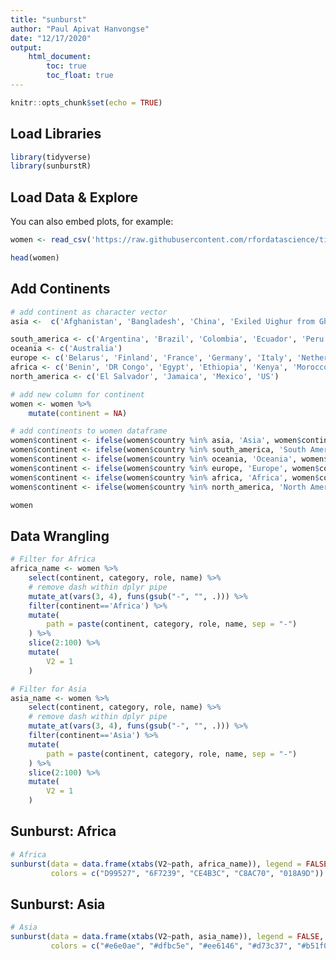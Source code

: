 ```yaml
---
title: "sunburst"
author: "Paul Apivat Hanvongse"
date: "12/17/2020"
output: 
    html_document:
        toc: true
        toc_float: true
---
```


```r
knitr::opts_chunk$set(echo = TRUE)
```

## Load Libraries


```r
library(tidyverse)
library(sunburstR)
```

## Load Data & Explore

You can also embed plots, for example:

```r
women <- read_csv('https://raw.githubusercontent.com/rfordatascience/tidytuesday/master/data/2020/2020-12-08/women.csv')

head(women)
```

## Add Continents

```r
# add continent as character vector
asia <-  c('Afghanistan', 'Bangladesh', 'China', 'Exiled Uighur from Ghulja (in Chinese, Yining)', 'Hong Kong', 'India', 'Indonesia', 'Iran', 'Iraq/UK', 'Japan', 'Kyrgyzstan', 'Lebanon', 'Malaysia', 'Myanmar', 'Nepal', 'Pakistan', 'Singapore', 'South Korea', 'Syria', 'Thailand', 'UAE', 'Vietnam', 'Yemen')

south_america <- c('Argentina', 'Brazil', 'Colombia', 'Ecuador', 'Peru', 'Venezuela')
oceania <- c('Australia')
europe <- c('Belarus', 'Finland', 'France', 'Germany', 'Italy', 'Netherlands', 'Northern Ireland', 'Norway', 'Republic of Ireland', 'Russia', 'Turkey', 'UK', 'Ukraine', 'Wales, UK')
africa <- c('Benin', 'DR Congo', 'Egypt', 'Ethiopia', 'Kenya', 'Morocco', 'Mozambique', 'Nigeria', 'Sierra Leone', 'Somalia', 'Somaliland', 'South Africa', 'Tanzania', 'Uganda', 'Zambia', 'Zimbabwe')
north_america <- c('El Salvador', 'Jamaica', 'Mexico', 'US')

# add new column for continent
women <- women %>%
    mutate(continent = NA) 

# add continents to women dataframe
women$continent <- ifelse(women$country %in% asia, 'Asia', women$continent)
women$continent <- ifelse(women$country %in% south_america, 'South America', women$continent)
women$continent <- ifelse(women$country %in% oceania, 'Oceania', women$continent)
women$continent <- ifelse(women$country %in% europe, 'Europe', women$continent)
women$continent <- ifelse(women$country %in% africa, 'Africa', women$continent)
women$continent <- ifelse(women$country %in% north_america, 'North America', women$continent)

women
```

## Data Wrangling

```r

# Filter for Africa
africa_name <- women %>%
    select(continent, category, role, name) %>%
    # remove dash within dplyr pipe
    mutate_at(vars(3, 4), funs(gsub("-", "", .))) %>%
    filter(continent=='Africa') %>%
    mutate(
        path = paste(continent, category, role, name, sep = "-")
    ) %>%
    slice(2:100) %>%
    mutate(
        V2 = 1
    )

# Filter for Asia
asia_name <- women %>%
    select(continent, category, role, name) %>%
    # remove dash within dplyr pipe
    mutate_at(vars(3, 4), funs(gsub("-", "", .))) %>%
    filter(continent=='Asia') %>%
    mutate(
        path = paste(continent, category, role, name, sep = "-")
    ) %>%
    slice(2:100) %>%
    mutate(
        V2 = 1
    )

```

## Sunburst: Africa

```r
# Africa
sunburst(data = data.frame(xtabs(V2~path, africa_name)), legend = FALSE,
         colors = c("D99527", "6F7239", "CE4B3C", "C8AC70", "018A9D"))

```

## Sunburst: Asia

```r
# Asia
sunburst(data = data.frame(xtabs(V2~path, asia_name)), legend = FALSE,
         colors = c("#e6e0ae", "#dfbc5e", "#ee6146", "#d73c37", "#b51f09"))
```